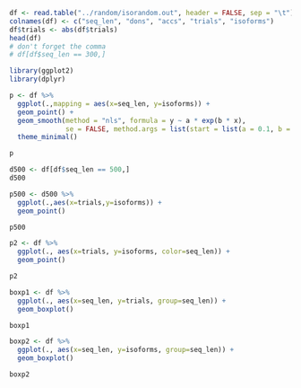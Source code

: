 ```r
df <- read.table("../random/isorandom.out", header = FALSE, sep = "\t")
colnames(df) <- c("seq_len", "dons", "accs", "trials", "isoforms")
df$trials <- abs(df$trials)
head(df)
# don't forget the comma
# df[df$seq_len == 300,]
```
```r
library(ggplot2)
library(dplyr)
```

```r
p <- df %>%
  ggplot(.,mapping = aes(x=seq_len, y=isoforms)) +
  geom_point() +
  geom_smooth(method = "nls", formula = y ~ a * exp(b * x), 
              se = FALSE, method.args = list(start = list(a = 0.1, b = 0.1))) +
  theme_minimal()

p
```

```r
d500 <- df[df$seq_len == 500,]
d500

p500 <- d500 %>%
  ggplot(.,aes(x=trials,y=isoforms)) +
  geom_point()

p500
```
```r
p2 <- df %>%
  ggplot(., aes(x=trials, y=isoforms, color=seq_len)) +
  geom_point()

p2
```
```r
boxp1 <- df %>%
  ggplot(., aes(x=seq_len, y=trials, group=seq_len)) +
  geom_boxplot()

boxp1
```
```r
boxp2 <- df %>%
  ggplot(., aes(x=seq_len, y=isoforms, group=seq_len)) +
  geom_boxplot()

boxp2
```


